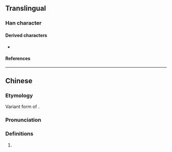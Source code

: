 {{also|塗|涂}}
{{character info/new}}
==Translingual==

===Han character===
{{Han char|rn=15|rad=冫|as=07|sn=9|four=|canj=IMOMD|ids=⿰冫余}}

====Derived characters====
* {{l|mul|[[𡍼]], [[𭞢]]}}

====References====
{{Han ref|kx=0132.311|hdz=10297.250|uh=51C3}}

----

==Chinese==
{{zh-forms}}

===Etymology===
Variant form of {{zh-l|涂}}.

===Pronunciation===
{{zh-pron
|m=tú
|m-s=
|c=
|c-t=
|g=
|h=pfs=
|j=
|md=
|mn=
|mn-t=
|w=
|x=
|mc=y
|oc=y
|cat=pn
}}

===Definitions===
{{zh-hanzi}}

# {{surname|lang=zh}}